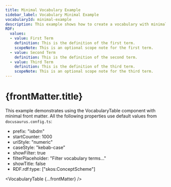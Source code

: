 ```yaml
---
title: Minimal Vocabulary Example
sidebar_label: Vocabulary Minimal Example
vocabularyId: minimal-example
description: This example shows how to create a vocabulary with minimal front matter, using global defaults.
RDF:
  values:
  - value: First Term
    definition: This is the definition of the first term.
    scopeNote: This is an optional scope note for the first term.
  - value: Second Term
    definition: This is the definition of the second term.
  - value: Third Term
    definition: This is the definition of the third term.
    scopeNote: This is an optional scope note for the third term.
---
```


# {frontMatter.title}

This example demonstrates using the VocabularyTable component with minimal front matter. 
All the following properties use default values from `docusaurus.config.ts`:

- prefix: "isbdm"
- startCounter: 1000
- uriStyle: "numeric"
- caseStyle: "kebab-case"
- showFilter: true
- filterPlaceholder: "Filter vocabulary terms..."
- showTitle: false
- RDF.rdf:type: ["skos:ConceptScheme"]

<VocabularyTable {...frontMatter} />